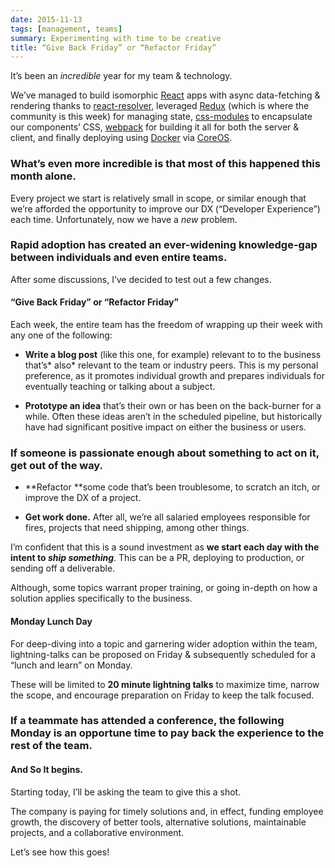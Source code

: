 ```yaml
---
date: 2015-11-13
tags: [management, teams]
summary: Experimenting with time to be creative
title: “Give Back Friday” or “Refactor Friday”
---
```


It’s been an _incredible_ year for my team & technology.

We’ve managed to build isomorphic [React](https://facebook.github.io/react/) apps with async data-fetching & rendering thanks to [react-resolver](https://github.com/ericclemmons/react-resolver), leveraged [Redux](http://redux.js.org/) (which is where the community is this week) for managing state, [css-modules](https://github.com/css-modules/css-modules) to encapsulate our components’ CSS, [webpack](http://webpack.github.io/) for building it all for both the server & client, and finally deploying using [Docker](https://www.docker.com/) via [CoreOS](https://coreos.com/).

### What’s even more incredible is that most of this happened this month alone.

Every project we start is relatively small in scope, or similar enough that we’re afforded the opportunity to improve our DX (“Developer Experience”) each time. Unfortunately, now we have a _new_ problem.

### Rapid adoption has created an ever-widening knowledge-gap between individuals and even entire teams.

After some discussions, I’ve decided to test out a few changes.

#### “Give Back Friday” or “Refactor Friday”

Each week, the entire team has the freedom of wrapping up their week with any one of the following:

- **Write a blog post** (like this one, for example) relevant to to the business that’s* also* relevant to the team or industry peers. This is my personal preference, as it promotes individual growth and prepares individuals for eventually teaching or talking about a subject.

- **Prototype an idea** that’s their own or has been on the back-burner for a while. Often these ideas aren’t in the scheduled pipeline, but historically have had significant positive impact on either the business or users.

### If someone is passionate enough about something to act on it, get out of the way.

- **Refactor **some code that’s been troublesome, to scratch an itch, or improve the DX of a project.

- **Get work done.** After all, we’re all salaried employees responsible for fires, projects that need shipping, among other things.

I’m confident that this is a sound investment as **we start each day with the intent to _ship something_**. This can be a PR, deploying to production, or sending off a deliverable.

Although, some topics warrant proper training, or going in-depth on how a solution applies specifically to the business.

#### Monday Lunch Day

For deep-diving into a topic and garnering wider adoption within the team, lightning-talks can be proposed on Friday & subsequently scheduled for a “lunch and learn” on Monday.

These will be limited to **20 minute lightning talks** to maximize time, narrow the scope, and encourage preparation on Friday to keep the talk focused.

### If a teammate has attended a conference, the following Monday is an opportune time to pay back the experience to the rest of the team.

#### And So It begins.

Starting today, I’ll be asking the team to give this a shot.

The company is paying for timely solutions and, in effect, funding employee growth, the discovery of better tools, alternative solutions, maintainable projects, and a collaborative environment.

Let’s see how this goes!
